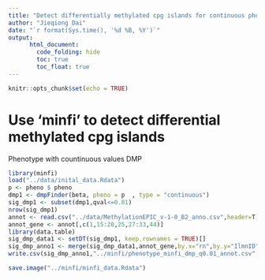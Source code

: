```yaml
---
title: "Detect differentially methylated cpg islands for continuous phenotype using the tool"
author: "Jieqiong Dai"
date: "`r format(Sys.time(), '%d %B, %Y')`"
output: 
      html_document:
        code_folding: hide
        toc: true
        toc_float: true
---
```


```r
knitr::opts_chunk$set(echo = TRUE)
```

# Use 'minfi' to detect differential methylated cpg islands 

Phenotype with countinuous values DMP
```r
library(minfi)
load("../data/inital_data.Rdata")
p <- pheno $ pheno
dmp1 <- dmpFinder(beta, pheno = p  , type = "continuous")
sig_dmp1 <- subset(dmp1,qval<=0.01)
nrow(sig_dmp1)
annot <- read.csv("../data/MethylationEPIC_v-1-0_B2_anno.csv",header=T)
annot_gene <- annot[,c(1,15:20,25,27:33,44)]
library(data.table)
sig_dmp_data1 <- setDT(sig_dmp1, keep.rownames = TRUE)[]
sig_dmp_anno1 <- merge(sig_dmp_data1,annot_gene,by.x="rn",by.y="IlmnID")
write.csv(sig_dmp_anno1,"../minfi/phenotype_minfi_dmp_q0.01_annot.csv",row.names=F)

save.image("../minfi/minfi_data.Rdata")

```